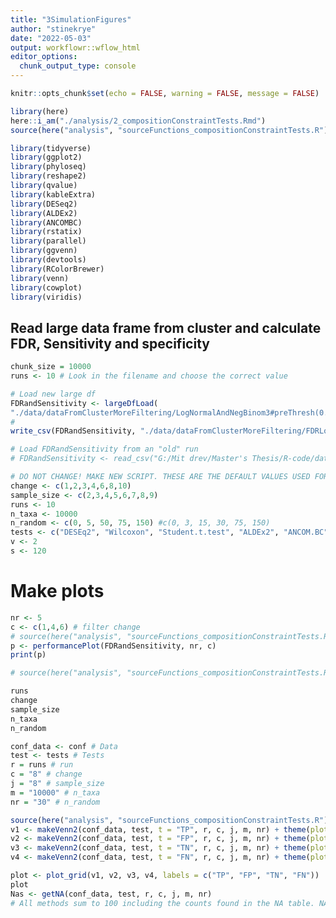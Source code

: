 ---
title: "3SimulationFigures"
author: "stinekrye"
date: "2022-05-03"
output: workflowr::wflow_html
editor_options:
  chunk_output_type: console
---



```{r setup, echo = F, warning = FALSE, message = FALSE}
knitr::opts_chunk$set(echo = FALSE, warning = FALSE, message = FALSE)

library(here)
here::i_am("./analysis/2_compositionConstraintTests.Rmd")
source(here("analysis", "sourceFunctions_compositionConstraintTests.R"))

library(tidyverse)
library(ggplot2)
library(phyloseq)
library(reshape2)
library(qvalue)
library(kableExtra)
library(DESeq2)
library(ALDEx2)
library(ANCOMBC)
library(rstatix)
library(parallel)
library(ggvenn)
library(devtools)
library(RColorBrewer)
library(venn)
library(cowplot)
library(viridis)


```

## Read large data frame from cluster and calculate FDR, Sensitivity and specificity

```{r Read large data frame from cluster}
chunk_size = 10000
runs <- 10 # Look in the filename and choose the correct value

# Load new large df
FDRandSensitivity <- largeDfLoad(
"./data/dataFromClusterMoreFiltering/LogNormalAndNegBinom3#preThresh(0.75).csv", runs, chunck_size)
# 
write_csv(FDRandSensitivity, "./data/dataFromClusterMoreFiltering/FDRLogNormalAndNegBinom3#preThresh(0.75).csv")

# Load FDRandSensitivity from an "old" run
# FDRandSensitivity <- read_csv("G:/Mit drev/Master's Thesis/R-code/data/dataFromClusterMoreFiltering/FDRLogNormalAndNegBinom3#preThresh(0.05).csv")

```


```{r Define variables}

# DO NOT CHANGE! MAKE NEW SCRIPT. THESE ARE THE DEFAULT VALUES USED FOR ALL RUNS IN THE FOLDERdataFromClusterMoreFiltering
change <- c(1,2,3,4,6,8,10)
sample_size <- c(2,3,4,5,6,7,8,9)
runs <- 10
n_taxa <- 10000
n_random <- c(0, 5, 50, 75, 150) #c(0, 3, 15, 30, 75, 150)
tests <- c("DESEq2", "Wilcoxon", "Student.t.test", "ALDEx2", "ANCOM.BC") #"DESEq2", "Wilcoxon", "Student.t.test", "ALDEx2", "ANCOM.BC"
v <- 2
s <- 120
```
























# Make plots

```{r Performance plot}
nr <- 5
c <- c(1,4,6) # filter change
# source(here("analysis", "sourceFunctions_compositionConstraintTests.R"))
p <- performancePlot(FDRandSensitivity, nr, c)
print(p)
```


```{r Venn Diagrams data}
# source(here("analysis", "sourceFunctions_compositionConstraintTests.R"))

runs
change
sample_size
n_taxa
n_random

conf_data <- conf # Data
test <- tests # Tests
r = runs # run
c = "8" # change
j = "8" # sample_size
m = "10000" # n_taxa
nr = "30" # n_random
```

```{r Venn Diagrams, warning = F, plot = F}
source(here("analysis", "sourceFunctions_compositionConstraintTests.R"))
v1 <- makeVenn2(conf_data, test, t = "TP", r, c, j, m, nr) + theme(plot.margin = unit(c(0, 0, 0, 0), "cm")) # Data, type, data frame, fold change
v2 <- makeVenn2(conf_data, test, t = "FP", r, c, j, m, nr) + theme(plot.margin = unit(c(0, 0, 0, 0), "cm"))# Data, type, data frame, fold change
v3 <- makeVenn2(conf_data, test, t = "TN", r, c, j, m, nr) + theme(plot.margin = unit(c(0, 0, 0, 0), "cm"))# Data, type, data frame, fold change
v4 <- makeVenn2(conf_data, test, t = "FN", r, c, j, m, nr) + theme(plot.margin = unit(c(0, 0, 0, 0), "cm"))# Data, type, data frame, fold change
```

```{r}
plot <- plot_grid(v1, v2, v3, v4, labels = c("TP", "FP", "TN", "FN"))
plot
Nas <- getNA(conf_data, test, r, c, j, m, nr)
# All methods sum to 100 including the counts found in the NA table. NAs are introduced when the abundance of a given taxa is 0.
```






